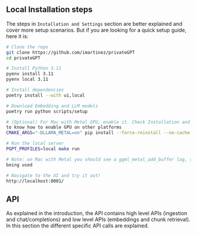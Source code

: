## Local Installation steps

The steps in `Installation and Settings` section are better explained and cover more
setup scenarios. But if you are looking for a quick setup guide, here it is:

```bash
# Clone the repo
git clone https://github.com/imartinez/privateGPT
cd privateGPT

# Install Python 3.11
pyenv install 3.11
pyenv local 3.11

# Install dependencies
poetry install --with ui,local

# Download Embedding and LLM models
poetry run python scripts/setup

# (Optional) For Mac with Metal GPU, enable it. Check Installation and Settings section 
to know how to enable GPU on other platforms
CMAKE_ARGS="-DLLAMA_METAL=on" pip install --force-reinstall --no-cache-dir llama-cpp-python

# Run the local server  
PGPT_PROFILES=local make run

# Note: on Mac with Metal you should see a ggml_metal_add_buffer log, stating GPU is 
being used

# Navigate to the UI and try it out! 
http://localhost:8001/
```

## API

As explained in the introduction, the API contains high level APIs (ingestion and chat/completions) and low level APIs
(embeddings and chunk retrieval). In this section the different specific API calls are explained.